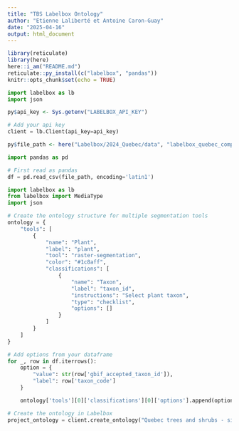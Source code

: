 ```yaml
---
title: "TBS Labelbox Ontology"
author: "Etienne Laliberté et Antoine Caron-Guay"
date: "2025-04-16"
output: html_document
---
```


```r
library(reticulate)
library(here)
here::i_am("README.md")
reticulate::py_install(c("labelbox", "pandas"))
knitr::opts_chunk$set(echo = TRUE)
```


```python
import labelbox as lb
import json
```


```r
py$api_key <- Sys.getenv("LABELBOX_API_KEY")
```


```python
# Add your api key
client = lb.Client(api_key=api_key)
```


```r
py$file_path <- here("Labelbox/2024_Quebec/data", "labelbox_quebec_completelist.csv")
```


```python
import pandas as pd

# First read as pandas
df = pd.read_csv(file_path, encoding='latin1')
```


```python
import labelbox as lb
from labelbox import MediaType 
import json

# Create the ontology structure for multiple segmentation tools
ontology = {
    "tools": [
        {
            "name": "Plant",
            "label": "plant",
            "tool": "raster-segmentation",
            "color": "#1c8aff", 
            "classifications": [
                {
                    "name": "Taxon",
                    "label": "taxon_id",
                    "instructions": "Select plant taxon",
                    "type": "checklist",
                    "options": []
                }
            ]
        }
    ]
}

# Add options from your dataframe
for _, row in df.iterrows():
    option = {
        "value": str(row['gbif_accepted_taxon_id']),
        "label": row['taxon_code']
    }

    ontology['tools'][0]['classifications'][0]['options'].append(option)
```


```python
# Create the ontology in Labelbox
project_ontology = client.create_ontology("Quebec trees and shrubs - single list", ontology, media_type=MediaType.Image)
```

